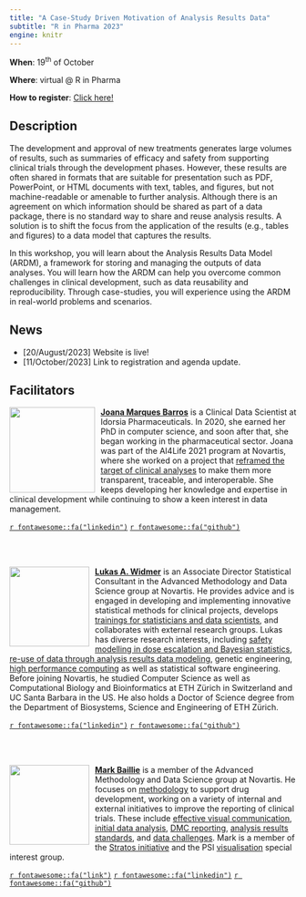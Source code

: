 ```yaml
---
title: "A Case-Study Driven Motivation of Analysis Results Data"
subtitle: "R in Pharma 2023"
engine: knitr
---
```



**When**: 19^th^ of October

**Where**: virtual @ R in Pharma

**How to register**: [Click here!](https://www.eventbrite.com/e/a-case-study-driven-motivation-of-analysis-results-data-tickets-728493261957)


## Description {#description}

The development and approval of new treatments generates large volumes of results, such as summaries of efficacy and safety from supporting clinical trials through the development phases. However, these results are often shared in formats that are suitable for presentation such as PDF, PowerPoint, or HTML documents with text, tables, and figures, but not machine-readable or amenable to further analysis. Although there is an agreement on which information should be shared as part of a data package, there is no standard way to share and reuse analysis results. A solution is to shift the focus from the application of the results (e.g., tables and figures) to a data model that captures the results.

In this workshop, you will learn about the Analysis Results Data Model (ARDM), a framework for storing and managing the outputs of data analyses.  You will learn how the ARDM can help you overcome common challenges in clinical development, such as data reusability and reproducibility. Through case-studies, you will experience using the ARDM in real-world problems and scenarios.

## News {#news}

<!-- - Subriscribe to our mailing list to receive news (you can also unsubscribe here) -->

- [20/August/2023] Website is live!
- [11/October/2023] Link to registration and agenda update.

## Facilitators {#people}

<!-- create a circle crop of pictures using https://github.com/doehm/cropcircles  -->

![](img/joanambarros.png){style="float:left;padding: 0 10px 0 0;" fig-alt="Headshot of Joana Marques Barros" width="150"}

[**Joana Marques Barros**](https://linkedin.com/in/joanambarros) is a Clinical Data Scientist at Idorsia Pharmaceuticals. In 2020, she earned her PhD in computer science, and soon after that, she began working in the pharmaceutical sector. Joana was part of the AI4Life 2021 program at Novartis, where she worked on a project that [reframed the target of clinical analyses](https://www.nature.com/articles/s41597-022-01789-2) to make them more transparent, traceable, and interoperable. She keeps developing her knowledge and expertise in clinical development while continuing to show a keen interest in data management.

[`r fontawesome::fa("linkedin")`](https://linkedin.com/in/joanambarros)
[`r fontawesome::fa("github")`](https://github.com/joanacmbarros)

<br> <br>
<!-- <br> <br> -->

![](img/lukas.png){style="float:left;padding: 0 10px 0 0;" fig-alt="Headshot of Lukas Widmer" width="140"}

[**Lukas A. Widmer**](https://www.linkedin.com/in/lukas-widmer-37800b9b/) is an Associate Director Statistical Consultant in the Advanced Methodology and Data Science group at Novartis. He provides advice and is engaged in developing and implementing innovative statistical methods for clinical projects, develops [trainings for statisticians and data scientists](https://cen2023.github.io/home/courses.html#Go_fastR:_High_Performance_Computing_with_R), and collaborates with external research groups. Lukas has diverse research interests, including [safety modelling in dose escalation and Bayesian statistics](https://cran.r-project.org/package=OncoBayes2), [re-use of data through analysis results data modeling](https://www.nature.com/articles/s41597-022-01789-2), genetic engineering, [high performance computing](https://cen2023.github.io/home/courses.html#Go_fastR:_High_Performance_Computing_with_R) as well as statistical software engineering. Before joining Novartis, he studied Computer Science as well as Computational Biology and Bioinformatics at ETH Zürich in Switzerland and UC Santa Barbara in the US. He also holds a Doctor of Science degree from the Department of Biosystems, Science and Engineering of ETH Zürich. 

[`r fontawesome::fa("linkedin")`](https://www.linkedin.com/in/lukas-widmer-37800b9b/)
[`r fontawesome::fa("github")`](https://github.com/luwidmer)

<br> <br>
<!-- <br> <br> -->

![](img/mark.png){style="float:left;padding: 0 10px 0 0;" fig-alt="Headshot of Mark Baillie" width="140"}

[**Mark Baillie**](https://bailliem.github.io) is a member of the Advanced Methodology and Data Science group at Novartis. He focuses on [methodology](https://www.tandfonline.com/doi/full/10.1080/19466315.2022.2063172?src=recsys) to support drug development, working on a variety of internal and external initiatives to improve the reporting of clinical trials. These include [effective visual communication](https://graphicsprinciples.github.io/), [initial data analysis](https://journals.plos.org/ploscompbiol/article?id=10.1371/journal.pcbi.1009819), [DMC reporting](https://trialsjournal.biomedcentral.com/articles/10.1186/s13063-023-07290-4), [analysis results standards](https://www.nature.com/articles/s41597-022-01789-2), and [data challenges](https://arxiv.org/abs/2304.05658). Mark is a member of the [Stratos initiative](https://stratos-initiative.org/en) and the PSI [visualisation](https://github.com/VIS-SIG) special interest group.  

[`r fontawesome::fa("link")`](https://bailliem.github.io)
[`r fontawesome::fa("linkedin")`](https://www.linkedin.com/in/mark-baillie-52486735/)
[`r fontawesome::fa("github")`](https://github.com/bailliem)

<!-- <br> <br> -->

<!-- [**Simon Wandel**](https:///) Placeholder. -->
